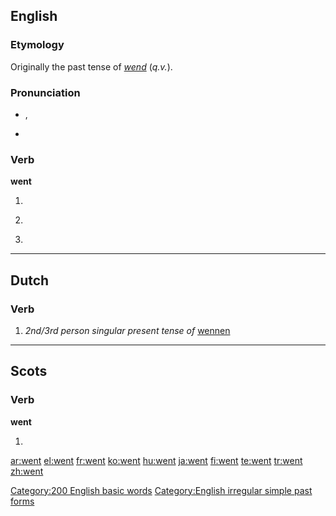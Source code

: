 ==English==

{{rank|every|think|life|131|went|back|under|same}}

===Etymology===
Originally the past tense of ''[[wend]]'' (''q.v.'').

===Pronunciation===
*{{IPA|/ˈwεnt/}}, {{SAMPA|/"wEnt/}}
*{{audio|en-us-went.ogg|Audio (US)}}
*:{{rhymes|ɛnt}}

===Verb===
'''went'''

# {{simple past of|[[go]]}}
# {{nonstandard}} {{past participle of|[[go]]}}
# {{archaic}} {{past of|[[wend]]}}

[[Category:200 English basic words]]
[[Category:English irregular simple past forms]]

----

==Dutch==

===Verb===
{{infl|nl|verb form}}

# ''2nd/3rd person singular present tense of'' [[wennen]]

----

==Scots==

===Verb===
'''went'''

# {{simple past of|tae [[gan#Scots|gan]]|lang=Scots}}

[[ar:went]]
[[el:went]]
[[fr:went]]
[[ko:went]]
[[hu:went]]
[[ja:went]]
[[fi:went]]
[[te:went]]
[[tr:went]]
[[zh:went]]